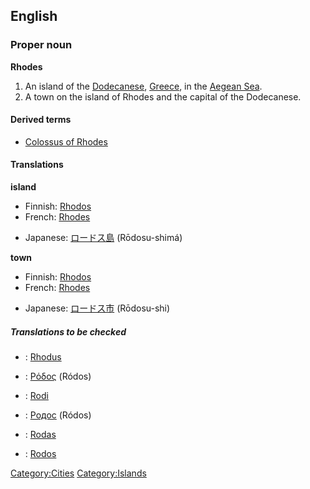 ==English==
===Proper noun===
'''Rhodes'''

#An island of the [[Dodecanese]], [[Greece]], in the [[Aegean Sea]].
#A town on the island of Rhodes and the capital of the Dodecanese.

====Derived terms====
*[[Colossus of Rhodes]]

====Translations====
'''island'''
{{top}}
*Finnish: [[Rhodos]]
*French: [[Rhodes#French|Rhodes]]<!--confirmed correct by Paul G on 2006-03-11; source: Petit Larousse, 1989-->
{{mid}}
*Japanese: [[ロードス島]] (Rōdosu-shimá)
{{bottom}}

'''town'''
{{top}}
*Finnish: [[Rhodos]]
*French: [[Rhodes#French|Rhodes]]<!--confirmed correct by Paul G on 2006-03-11; source: Petit Larousse, 1989-->
{{mid}}
*Japanese: [[ロードス市]] (Rōdosu-shi)
{{bottom}}

=====Translations to be checked=====
<!--Remove this section once all of the translations below have been moved into the tables above.-->
{{checktrans}}
*{{ttbc|German}}: [[Rhodus]] {{n}}
*{{ttbc|Greek, Modern}}: [[Ρόδος]] (Ródos)
*{{ttbc|Italian}}: [[Rodi]] {{f}}
*{{ttbc|Russian}}: [[Родос]] (Ródos) {{m}}
*{{ttbc|Spanish}}: [[Rodas]] {{m}}
*{{ttbc|Turkish}}: [[Rodos]]

[[Category:Cities]]
[[Category:Islands]]